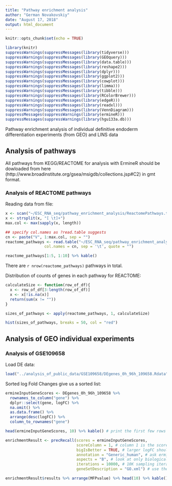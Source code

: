 ```yaml
---
title: "Pathway enrichment analysis"
author: "German Novakovskiy"
date: "August 17, 2018"
output: html_document
---
```


```r
knitr::opts_chunk$set(echo = TRUE)
```

```r
library(knitr)
suppressWarnings(suppressMessages(library(tidyverse)))
suppressWarnings(suppressMessages(library(GEOquery)))
suppressWarnings(suppressMessages(library(data.table)))
suppressWarnings(suppressMessages(library(reshape2)))
suppressWarnings(suppressMessages(library(dplyr)))
suppressWarnings(suppressMessages(library(ggplot2)))
suppressWarnings(suppressMessages(library(cowplot)))
suppressWarnings(suppressMessages(library(limma)))
suppressWarnings(suppressMessages(library(tibble)))
suppressWarnings(suppressMessages(library(RColorBrewer)))
suppressWarnings(suppressMessages(library(edgeR)))
suppressWarnings(suppressMessages(library(readxl)))
suppressWarnings(suppressMessages(library(VennDiagram)))
suppressMessages(suppressWarnings(library(ermineR)))
suppressMessages(suppressWarnings(library(hgu133a.db)))
```

Pathway enrichment analysis of individual definitive endoderm differentiation experiments (from GEO) and LINS data

## Analysis of pathways

All pathways from KEGG/REACTOME for analysis with ErmineR should be dowloaded from here (http://www.broadinstitute.org/gsea/msigdb/collections.jsp#C2) in gmt format. 

### Analysis of REACTOME pathways

Reading data from file:
```r
x <- scan("~/ESC_RNA_seq/pathway_enrichment_analysis/ReactomePathways.tsv", what = "", sep = "\n")
x <- strsplit(x, "[ \t]+")
max.col <- max(sapply(x, length))

## specify col.names as ?read.table suggests
cn <- paste("V", 1:max.col, sep = "")
reactome_pathways <- read.table("~/ESC_RNA_seq/pathway_enrichment_analysis/ReactomePathways.tsv", fill = TRUE, 
                 col.names = cn, sep = '\t', quote = "")

reactome_pathways[1:5, 1:10] %>% kable()
```

There are `r nrow(reactome_pathways)` pathways in total.

Distribution of counts of genes in each pathway for REACTOME:
```r
calculateSize <- function(row_of_df){
  x <- row_of_df[3:length(row_of_df)]
  x <- x[!is.na(x)]
  return(sum(x != ""))
}

sizes_of_pathways <- apply(reactome_pathways, 1, calculateSize)

hist(sizes_of_pathways, breaks = 50, col = "red")
```


## Analysis of GEO individual experiments

### Analysis of GSE109658

Load DE data:
```r
load("../analysis_of_public_data/GSE109658/DEgenes_0h_96h_109658.Rdata")
```

Sorted log Fold Changes give us a sorted list:
```r
ermineInputGeneScores <- DEgenes_0h_96h_109658 %>% 
  rownames_to_column("gene") %>%
  dplyr::select(gene, logFC) %>% 
  na.omit() %>% 
  as.data.frame() %>% 
  arrange(desc(logFC)) %>% 
  column_to_rownames("gene")

head(ermineInputGeneScores, 10) %>% kable() # print the first few rows
```

```r
enrichmentResult <- precRecall(scores = ermineInputGeneScores, 
                               scoreColumn = 1, # column 1 is the scores 
                               bigIsBetter = TRUE, # larger logFC should be ranked higher
                               annotation = "Generic_human", # ask ermineJ to use the Generic_human annotation file (will automatically download)
                               aspects = "B", # look at only biological processes 
                               iterations = 10000, # 10K sampling iterations so that results are stable
                               geneSetDescription = "GO.xml") # use the GO XML file in current directory

enrichmentResult$results %>% arrange(MFPvalue) %>% head(10) %>% kable()
```